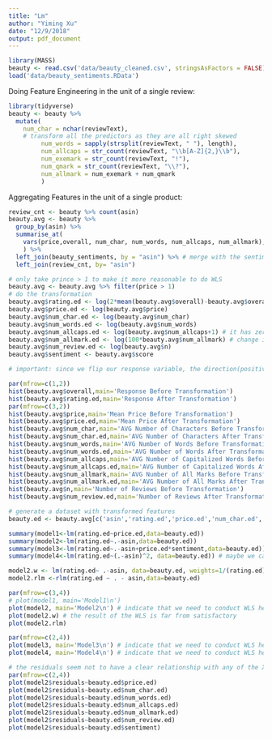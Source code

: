 ```yaml
---
title: "Lm"
author: "Yiming Xu"
date: "12/9/2018"
output: pdf_document
---
```


```r
library(MASS)
beauty <- read.csv('data/beauty_cleaned.csv', stringsAsFactors = FALSE)
load('data/beauty_sentiments.RData')
```

Doing Feature Engineering in the unit of a single review:
```r
library(tidyverse)
beauty <- beauty %>% 
  mutate(
    num_char = nchar(reviewText),
    # transform all the predictors as they are all right skewed
         num_words = sapply(strsplit(reviewText, " "), length), 
         num_allcaps = str_count(reviewText, "\\b[A-Z]{2,}\\b"),
         num_exemark = str_count(reviewText, "!"),
         num_qmark = str_count(reviewText, "\\?"),
         num_allmark = num_exemark + num_qmark
         )
```

Aggregating Features in the unit of a single product:
```r
review_cnt <- beauty %>% count(asin)
beauty.avg <- beauty %>% 
  group_by(asin) %>% 
  summarise_at(
    vars(price,overall, num_char, num_words, num_allcaps, num_allmark), mean
    ) %>% 
  left_join(beauty_sentiments, by = "asin") %>% # merge with the sentiment data 
  left_join(review_cnt, by= "asin")
```


```r
# only take prince > 1 to make it more reasonable to do WLS
beauty.avg <- beauty.avg %>% filter(price > 1) 
# do the transformation
beauty.avg$rating.ed <- log(2*mean(beauty.avg$overall)-beauty.avg$overall)
beauty.avg$price.ed <- log(beauty.avg$price)
beauty.avg$num_char.ed <- log(beauty.avg$num_char)
beauty.avg$num_words.ed <- log(beauty.avg$num_words)
beauty.avg$num_allcaps.ed <- log(beauty.avg$num_allcaps+1) # it has zeros so we have to add an 1 to it
beauty.avg$num_allmark.ed <- log(100*beauty.avg$num_allmark) # change it into percentage
beauty.avg$num_review.ed <- log(beauty.avg$n)
beauty.avg$sentiment <- beauty.avg$score

# important: since we flip our response variable, the direction(positive/negative) of the relationship between predictors and the actual ratings is flipped too.

par(mfrow=c(1,2))
hist(beauty.avg$overall,main='Response Before Transformation')
hist(beauty.avg$rating.ed,main='Response After Transformation')
par(mfrow=c(3,2))
hist(beauty.avg$price,main='Mean Price Before Transformation')
hist(beauty.avg$price.ed,main='Mean Price After Transformation')
hist(beauty.avg$num_char,main='AVG Number of Characters Before Transformation')
hist(beauty.avg$num_char.ed,main='AVG Number of Characters After Transformation')
hist(beauty.avg$num_words,main='AVG Number of Words Before Transformation')
hist(beauty.avg$num_words.ed,main='AVG Number of Words After Transformation')
hist(beauty.avg$num_allcaps,main='AVG Number of Capitalized Words Before Transformation')
hist(beauty.avg$num_allcaps.ed,main='AVG Number of Capitalized Words After Transformation')
hist(beauty.avg$num_allmark,main='AVG Number of All Marks Before Transformation')
hist(beauty.avg$num_allmark.ed,main='AVG Number of All Marks After Transformation')
hist(beauty.avg$n,main='Number of Reviews Before Transformation')
hist(beauty.avg$num_review.ed,main='Number of Reviews After Transformation')
```

```r
# generate a dataset with transformed features
beauty.ed <- beauty.avg[c('asin','rating.ed','price.ed','num_char.ed','num_words.ed','num_allcaps.ed','num_allmark.ed','num_review.ed','sentiment')]
```

```r
summary(model1<-lm(rating.ed~price.ed,data=beauty.ed))
summary(model2<-lm(rating.ed~.-asin,data=beauty.ed))
summary(model3<-lm(rating.ed~.-asin+price.ed*sentiment,data=beauty.ed))
summary(model4<-lm(rating.ed~(.-asin)^2, data=beauty.ed)) # maybe we can try some model selection here
```

```r
model2.w <- lm(rating.ed~ .-asin, data=beauty.ed, weights=1/(rating.ed)^2)
model2.rlm <-rlm(rating.ed ~ . - asin,data=beauty.ed)
```


```r
par(mfrow=c(3,4))
# plot(model1, main='Model1\n') 
plot(model2, main='Model2\n') # indicate that we need to conduct WLS here, increasing variance
plot(model2.w) # the result of the WLS is far from satisfactory
plot(model2.rlm)

par(mfrow=c(2,4))
plot(model3, main='Model3\n') # indicate that we need to conduct WLS here
plot(model4, main='Model4\n') # indicate that we need to conduct WLS here
```

```r
# the residuals seem not to have a clear relationship with any of the Xj, and the rlm by IRLS seems to perform so-so
par(mfrow=c(2,4))
plot(model2$residuals~beauty.ed$price.ed)
plot(model2$residuals~beauty.ed$num_char.ed)
plot(model2$residuals~beauty.ed$num_words.ed)
plot(model2$residuals~beauty.ed$num_allcaps.ed)
plot(model2$residuals~beauty.ed$num_allmark.ed)
plot(model2$residuals~beauty.ed$num_review.ed)
plot(model2$residuals~beauty.ed$sentiment)
```


